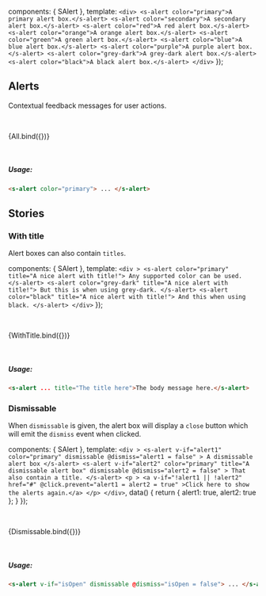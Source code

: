
<Meta title='Components/Alert' component={SAlert} />

<style>{`
   .a-alert-wrapper {
     display: block;
     margin-bottom: 8px;
   }
   .a-alert-wrapper > code {
     display: block;
     margin-top: 8px;
     padding: 0 8px;
   }
`}</style>

  components: { SAlert },
  template: `
    <div>
      <s-alert color="primary">A primary alert box.</s-alert>
      <s-alert color="secondary">A secondary alert box.</s-alert>
      <s-alert color="red">A red alert box.</s-alert>
      <s-alert color="orange">A orange alert box.</s-alert>
      <s-alert color="green">A green alert box.</s-alert>
      <s-alert color="blue">A blue alert box.</s-alert>
      <s-alert color="purple">A purple alert box.</s-alert>
      <s-alert color="grey-dark">A grey-dark alert box.</s-alert>
      <s-alert color="black">A black alert box.</s-alert>
    </div>
  `
});

## Alerts

Contextual feedback messages for user actions.

<br />

<Story name='All'>{All.bind({})}</Story>

<p>
  <br />
</p>

##### Usage:

```html
<s-alert color="primary"> ... </s-alert>
```

<ArgsTable of={SAlert} />

## Stories

### With title

Alert boxes can also contain `titles`.

  components: { SAlert },
  template: `
    <div >
      <s-alert color="primary" title="A nice alert with title!">
        Any supported color can be used.
      </s-alert>
      <s-alert color="grey-dark" title="A nice alert with title!">
        But this is when using grey-dark.
      </s-alert>
      <s-alert color="black" title="A nice alert with title!">
        And this when using black.
      </s-alert>
    </div>
  `
});

<br />

<Story name='With title'>{WithTitle.bind({})}</Story>

<br />

##### Usage:

```html
<s-alert ... title="The title here">The body message here.</s-alert>
```

### Dismissable

When `dismissable` is given, the alert box will display a `close` button which will emit the `dismiss` event when clicked.

  components: { SAlert },
  template: `
    <div >
      <s-alert
        v-if="alert1"
        color="primary"
        dismissable
        @dismiss="alert1 = false"
      >
        A dismissable alert box
      </s-alert>
      <s-alert
        v-if="alert2"
        color="primary"
        title="A dismissable alert box"
        dismissable
        @dismiss="alert2 = false"
      >
        That also contain a title.
      </s-alert>
      <p >
        <a v-if="!alert1 || !alert2" href="#" @click.prevent="alert1 = alert2 = true" >Click here to show the alerts again.</a>
      </p>
    </div>
  `,
  data() {
    return {
      alert1: true,
      alert2: true
    };
  }
});

<br />

<Story name='Dismissable'>{Dismissable.bind({})}</Story>

<br />

##### Usage:

```html
<s-alert v-if="isOpen" dismissable @dismiss="isOpen = false"> ... </s-alert>
```
